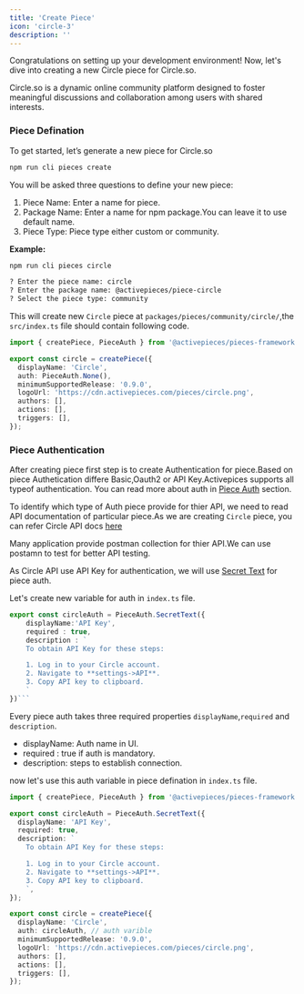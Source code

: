 ```yaml
---
title: 'Create Piece'
icon: 'circle-3'
description: ''
---
```


Congratulations on setting up your development environment! Now, let's dive into creating a new Circle piece for Circle.so.

Circle.so is a dynamic online community platform designed to foster meaningful discussions and collaboration among users with shared interests.

### Piece Defination

To get started, let’s generate a new piece for Circle.so

```bash
npm run cli pieces create
```

You will be asked three questions to define your new piece:

1. Piece Name: Enter a name for piece.
2. Package Name: Enter a name for npm package.You can leave it to use default name.
3. Piece Type: Piece type either custom or community.

**Example:**

```bash
npm run cli pieces circle

? Enter the piece name: circle
? Enter the package name: @activepieces/piece-circle
? Select the piece type: community
```

This will create new `Circle` piece at `packages/pieces/community/circle/`,the `src/index.ts` file should contain following code.

```typescript filename='index.ts'
import { createPiece, PieceAuth } from '@activepieces/pieces-framework';

export const circle = createPiece({
  displayName: 'Circle',
  auth: PieceAuth.None(),
  minimumSupportedRelease: '0.9.0',
  logoUrl: 'https://cdn.activepieces.com/pieces/circle.png',
  authors: [],
  actions: [],
  triggers: [],
});
```

### Piece Authentication

After creating piece first step is to create Authentication for piece.Based on piece Authetication differe Basic,Oauth2 or API Key.Activepices supports all typeof authentication. You can read more about auth in [Piece Auth](https://www.activepieces.com/docs/developers/piece-reference/authentication) section.

To identify which type of Auth piece provide for thier API, we need to read API documentation of particular piece.As we are creating `Circle` piece, you can refer Circle API docs [here](https://www.make.com/en/use-cases/build-custom-app-in-make)

Many application provide postman collection for thier API.We can use postamn to test for better API testing.

As Circle API use API Key for authentication, we will use [Secret Text](https://www.activepieces.com/docs/developers/piece-reference/authentication#secret-text) for piece auth.

Let's create new variable for auth in `index.ts` file.

````typescript
export const circleAuth = PieceAuth.SecretText({
    displayName:'API Key',
    required : true,
    description : `
    To obtain API Key for these steps:

    1. Log in to your Circle account.
    2. Navigate to **settings->API**.
    3. Copy API key to clipboard.
    `
})```
````

Every piece auth takes three required properties `displayName`,`required` and `description`.

- displayName: Auth name in UI.
- required : true if auth is mandatory.
- description: steps to establish connection.

now let's use this auth variable in piece defination in `index.ts` file.

```typescript
import { createPiece, PieceAuth } from '@activepieces/pieces-framework';

export const circleAuth = PieceAuth.SecretText({
  displayName: 'API Key',
  required: true,
  description: `
    To obtain API Key for these steps:

    1. Log in to your Circle account.
    2. Navigate to **settings->API**.
    3. Copy API key to clipboard.
    `,
});

export const circle = createPiece({
  displayName: 'Circle',
  auth: circleAuth, // auth varible
  minimumSupportedRelease: '0.9.0',
  logoUrl: 'https://cdn.activepieces.com/pieces/circle.png',
  authors: [],
  actions: [],
  triggers: [],
});
```
